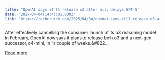 ```yaml
---
title: "OpenAI says it’ll release o3 after all, delays GPT-5"
date: "2025-04-04T14:45:01.000Z"
link: "https://techcrunch.com/2025/04/04/openai-says-itll-release-o3-after-all-delays-gpt-5/"
---
```


After effectively cancelling the consumer launch of its o3 reasoning model in February, OpenAI now says it plans to release both o3 and a next-gen successor, o4-mini, in &#8220;a couple of weeks.&#822...

[Read more](https://techcrunch.com/2025/04/04/openai-says-itll-release-o3-after-all-delays-gpt-5/)
